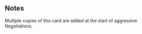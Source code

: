 {{CardPage
|quote = Oh this isn’t me angry, you’ll know when I get angry.
|description = At the end of your turn, [[Incept]] 2 [[Intimidated]].<br/>[[Unplayable]]
|character = Other
|rarity = Unique
|decktype = Negotiation
|cardtype = Hostility
|keywords = [[Incept]], [[Intimidated]], [[Unplayable]]
}}

==Notes==
Multiple copies of this card are added at the start of aggressive Negotiations.